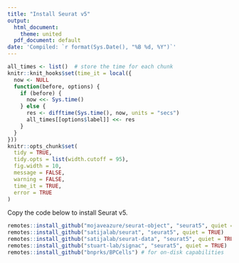 ```yaml
---
title: "Install Seurat v5"
output:
  html_document:
    theme: united
  pdf_document: default
date: 'Compiled: `r format(Sys.Date(), "%B %d, %Y")`'
---
```


```r
all_times <- list()  # store the time for each chunk
knitr::knit_hooks$set(time_it = local({
  now <- NULL
  function(before, options) {
    if (before) {
      now <<- Sys.time()
    } else {
      res <- difftime(Sys.time(), now, units = "secs")
      all_times[[options$label]] <<- res
    }
  }
}))
knitr::opts_chunk$set(
  tidy = TRUE,
  tidy.opts = list(width.cutoff = 95),
  fig.width = 10,
  message = FALSE,
  warning = FALSE,
  time_it = TRUE,
  error = TRUE
)
```

Copy the code below to install Seurat v5.

```r
remotes::install_github("mojaveazure/seurat-object", "seurat5", quiet = TRUE)
remotes::install_github("satijalab/seurat", "seurat5", quiet = TRUE)
remotes::install_github("satijalab/seurat-data", "seurat5", quiet = TRUE)
remotes::install_github("stuart-lab/signac", "seurat5", quiet = TRUE)
remotes::install_github("bnprks/BPCells") # for on-disk capabilities
```
